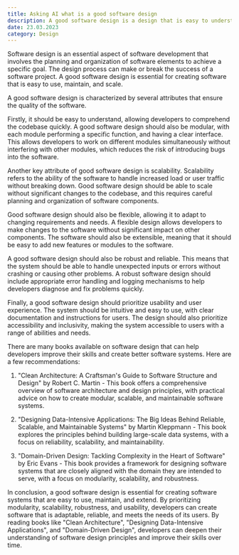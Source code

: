 ```yaml
---
title: Asking AI what is a good software design
description: A good software design is a design that is easy to understand, maintain, and extend.
date: 23.03.2023
category: Design
---
```


Software design is an essential aspect of software development that involves the planning and organization of software elements to achieve a specific goal. The design process can make or break the success of a software project. A good software design is essential for creating software that is easy to use, maintain, and scale.

A good software design is characterized by several attributes that ensure the quality of the software. 

Firstly, it should be easy to understand, allowing developers to comprehend the codebase quickly. A good software design should also be modular, with each module performing a specific function, and having a clear interface. This allows developers to work on different modules simultaneously without interfering with other modules, which reduces the risk of introducing bugs into the software.

Another key attribute of good software design is scalability. Scalability refers to the ability of the software to handle increased load or user traffic without breaking down. Good software design should be able to scale without significant changes to the codebase, and this requires careful planning and organization of software components.

Good software design should also be flexible, allowing it to adapt to changing requirements and needs. A flexible design allows developers to make changes to the software without significant impact on other components. The software should also be extensible, meaning that it should be easy to add new features or modules to the software.

A good software design should also be robust and reliable. This means that the system should be able to handle unexpected inputs or errors without crashing or causing other problems. A robust software design should include appropriate error handling and logging mechanisms to help developers diagnose and fix problems quickly.

Finally, a good software design should prioritize usability and user experience. The system should be intuitive and easy to use, with clear documentation and instructions for users. The design should also prioritize accessibility and inclusivity, making the system accessible to users with a range of abilities and needs.

There are many books available on software design that can help developers improve their skills and create better software systems. Here are a few recommendations:

1. "Clean Architecture: A Craftsman's Guide to Software Structure and Design" by Robert C. Martin - This book offers a comprehensive overview of software architecture and design principles, with practical advice on how to create modular, scalable, and maintainable software systems.

2. "Designing Data-Intensive Applications: The Big Ideas Behind Reliable, Scalable, and Maintainable Systems" by Martin Kleppmann - This book explores the principles behind building large-scale data systems, with a focus on reliability, scalability, and maintainability.

3. "Domain-Driven Design: Tackling Complexity in the Heart of Software" by Eric Evans - This book provides a framework for designing software systems that are closely aligned with the domain they are intended to serve, with a focus on modularity, scalability, and robustness.

In conclusion, a good software design is essential for creating software systems that are easy to use, maintain, and extend. By prioritizing modularity, scalability, robustness, and usability, developers can create software that is adaptable, reliable, and meets the needs of its users. By reading books like "Clean Architecture", "Designing Data-Intensive Applications", and "Domain-Driven Design", developers can deepen their understanding of software design principles and improve their skills over time.
